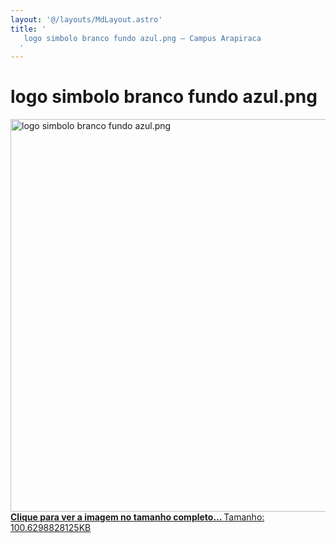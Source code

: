 ```yaml
---
layout: '@/layouts/MdLayout.astro'
title: '
   logo simbolo branco fundo azul.png — Campus Arapiraca
  '
---
```






logo simbolo branco fundo azul.png
==================================









<a class="discreet" href="https://arapiraca.ufal.br/graduacao/ciencia-da-computacao/documentos/logo-do-curso/logo-cc-simbolo-branco-fundo-azul.png/image_view_fullscreen">
 <img alt="logo simbolo branco fundo azul.png" height="628" src="https://arapiraca.ufal.br/graduacao/ciencia-da-computacao/documentos/logo-do-curso/logo-cc-simbolo-branco-fundo-azul.png/@@images/2e44a3cb-79eb-4db3-ab80-53dc1379811d.png" title="logo simbolo branco fundo azul.png" width="630"/>
 <figcaption class="discreet">
  <strong class="sr-only">
   Clique para ver a imagem no tamanho completo…
  </strong>
  <span>
   Tamanho: 100.6298828125KB
  </span>
 </figcaption>
</a>











